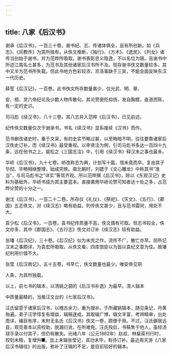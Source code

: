 ```yaml
---
---
---
```

title: 八家《后汉书》
---



谢承《后汉书》，一百三十卷。谢书纪、志、传诸体俱全，且有所创新。如《兵志》、《风教传》为其所独有。从佚文推断，《独行》、《方术》、《逸民》、《列女》诸传当创始于谢书，并为范晔所吸取。谢书表彰忠义隐逸，不以名位为限。且谢书中所述江南名士甚多，为范书及其他诸家后汉书所不及。现存谢书佚文数量较多，其中又半为范书所失载。但此书地方色彩较浓，京洛事缺于三吴，不能全面反映东汉一代历史。

薛莹《后汉记》，一百卷。此书佚文所存数量甚少，仅光武、明、章、

安、桓、灵六帝纪论及少数人物传散句。其论赞褒贬抑扬，发自胸臆，直道而陈，有一定的史识。

司马彪《续汉书》，八十三卷。其八志并入范晔《后汉书》，已见前述。

纪传佚文数量仅次于谢承书。书名《续汉书》显系接续《汉书》而作。

范书删改诸史时，重于文采，有的史实节略过甚，以至晦暗不明，往往要靠诸家后汉佚史订补，而《续汉书》最受重视。以李贤注为例，引司马彪书多达一百四十九条，远在他书之上。裴松之《三国志注》中，引用《续汉书》释汉末之事也最多。

华峤《后汉书》，九十七卷。峤改称志为典，计划写十篇，惜未竟而卒。复由其子华彻、华畅相继整理，始成完帙。南北朝时，刘勰于《文心雕龙》中称其书“准当”，与司马彪书之“详实”等驾齐观。所以范晔撰《后汉书》，除以《东观汉记》史料为基础外，华峤书成为其主要蓝本。直接袭用华峤论赞可知者达十处之多，占范晔论赞的十分之一。

谢沈《后汉书》，一百二十二卷。所存仅《礼仪》、《祭祀》、《天文》、《五行》、《郡国》五志佚文，对《续汉志》略有助益。列传佚文甚少，且与范书雷同，用处不大。

袁少松《后汉书》，一百卷。袁书纪传质量不高，佚文偶有可取。但志书较全，佚文亦多，其中《郡国志》、《五行志》佚文对订补《续汉志》较有助益。

张璠《后汉纪》，三十卷。《后汉纪》似为未完之作，流传不广，散亡亦早。但所记汉末之事颇详，为袁宏所吸取。从佚文看，四库馆臣以为皆以袁纪文意为佳。故璠纪利用价值不大。

张莹《后汉南记》，五十五卷。书早亡，佚文数量也最少。唯安帝见铜

人条，为其所独载。

以上，前七书的辑本，以清姚之驷的《后汉书补逸》为最早。清人辑本

中质量最精的，当推汪文台的《七家后汉书》。

汪氏留意于诸家后汉书，以稽古余力，重为搜补。于所藏姚辑本，随见条记，丹黄殆遍。弟子汪学惇复有增益，辑稿遂成。其取辑广博，辑文丰富，考辨精审，出处周详，编目有序，末附无名氏《后汉书》佚文一卷，颇便于用。不过，汪氏僻居远县，观觅善本以资校助，脱漏衍讹，在所难免。汪氏殁后，书稿售于他人，虽经汤球手录以付其子，但仍有散失。光绪八年（公元1882年）赵叔、林粲英刊行时，校刻未精，复增舛■。加上未辑张莹记，其功未毕，有待订补。最近周天游《八家后汉书辑往》的出版，弥补了汪辑的不足，是目前较好的辑本。